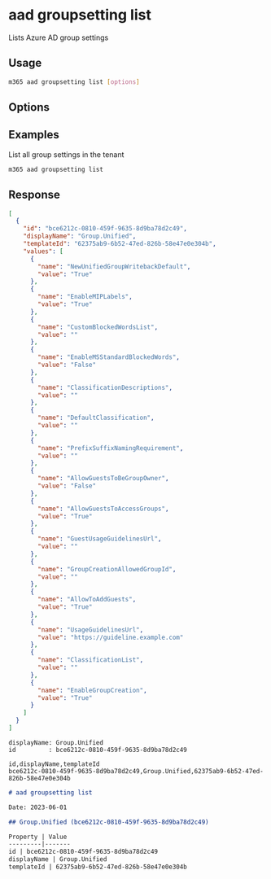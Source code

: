 
# aad groupsetting list

Lists Azure AD group settings

## Usage

```sh
m365 aad groupsetting list [options]
```

## Options

<Global />

## Examples

List all group settings in the tenant

```sh
m365 aad groupsetting list
```

## Response

<Tabs>
  <TabItem value="JSON">

  ```json
  [
    {
      "id": "bce6212c-0810-459f-9635-8d9ba78d2c49",
      "displayName": "Group.Unified",
      "templateId": "62375ab9-6b52-47ed-826b-58e47e0e304b",
      "values": [
        {
          "name": "NewUnifiedGroupWritebackDefault",
          "value": "True"
        },
        {
          "name": "EnableMIPLabels",
          "value": "True"
        },
        {
          "name": "CustomBlockedWordsList",
          "value": ""
        },
        {
          "name": "EnableMSStandardBlockedWords",
          "value": "False"
        },
        {
          "name": "ClassificationDescriptions",
          "value": ""
        },
        {
          "name": "DefaultClassification",
          "value": ""
        },
        {
          "name": "PrefixSuffixNamingRequirement",
          "value": ""
        },
        {
          "name": "AllowGuestsToBeGroupOwner",
          "value": "False"
        },
        {
          "name": "AllowGuestsToAccessGroups",
          "value": "True"
        },
        {
          "name": "GuestUsageGuidelinesUrl",
          "value": ""
        },
        {
          "name": "GroupCreationAllowedGroupId",
          "value": ""
        },
        {
          "name": "AllowToAddGuests",
          "value": "True"
        },
        {
          "name": "UsageGuidelinesUrl",
          "value": "https://guideline.example.com"
        },
        {
          "name": "ClassificationList",
          "value": ""
        },
        {
          "name": "EnableGroupCreation",
          "value": "True"
        }
      ]
    }
  ]
  ```

  </TabItem>
  <TabItem value="Text">

  ```text
  displayName: Group.Unified
  id         : bce6212c-0810-459f-9635-8d9ba78d2c49
  ```

  </TabItem>
  <TabItem value="CSV">

  ```csv
  id,displayName,templateId
  bce6212c-0810-459f-9635-8d9ba78d2c49,Group.Unified,62375ab9-6b52-47ed-826b-58e47e0e304b
  ```

  </TabItem>
  <TabItem value="Markdown">

  ```md
  # aad groupsetting list

  Date: 2023-06-01

  ## Group.Unified (bce6212c-0810-459f-9635-8d9ba78d2c49)

  Property | Value
  ---------|-------
  id | bce6212c-0810-459f-9635-8d9ba78d2c49
  displayName | Group.Unified
  templateId | 62375ab9-6b52-47ed-826b-58e47e0e304b
  ```

  </TabItem>
</Tabs>
